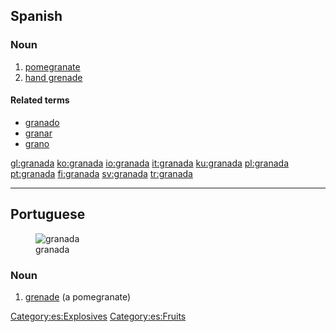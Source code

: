 {{also|Granada}}
==Spanish==

===Noun===
{{es-noun-f}}

# [[pomegranate]]
# [[hand grenade]]

====Related terms====
* [[granado]]
* [[granar]]
* [[grano]]

[[Category:es:Explosives]]
[[Category:es:Fruits]]

[[gl:granada]]
[[ko:granada]]
[[io:granada]]
[[it:granada]]
[[ku:granada]]
[[pl:granada]]
[[pt:granada]]
[[fi:granada]]
[[sv:granada]]
[[tr:granada]]

----
{{rfc-auto|sort languages}}
==Portuguese==
[[Image:Garnet cut.JPG|thumb|granada]]

===Noun===
{{infl|pt|noun}}

# [[grenade]] (a pomegranate)

{{tbot entry|Portuguese|grenade|2009|January|pt}}